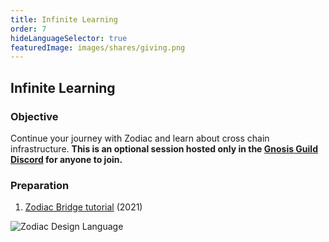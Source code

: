 ```yaml
---
title: Infinite Learning
order: 7
hideLanguageSelector: true
featuredImage: images/shares/giving.png
---
```


## Infinite Learning

### Objective

Continue your journey with Zodiac and learn about cross chain infrastructure. **This is an optional session hosted only in the [Gnosis Guild Discord](https://discord.gg/wwmBWTgyEq) for anyone to join.**

### Preparation

1. [Zodiac Bridge tutorial](https://gnosis.github.io/zodiac/docs/tutorial-module-bridge/get-started) (2021)

![Zodiac Design Language](/images/build/zodiac_system.png)